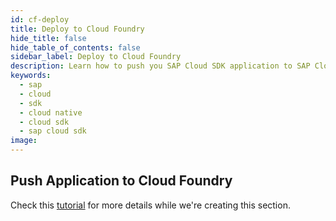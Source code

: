 ```yaml
---
id: cf-deploy
title: Deploy to Cloud Foundry
hide_title: false
hide_table_of_contents: false
sidebar_label: Deploy to Cloud Foundry
description: Learn how to push you SAP Cloud SDK application to SAP Cloud Foundry
keywords:
  - sap
  - cloud
  - sdk
  - cloud native
  - cloud sdk
  - sap cloud sdk
image:
---
```


## Push Application to Cloud Foundry

Check this [tutorial](https://developers.sap.com/tutorials/s4sdk-cloud-foundry-sample-application.html) for more details while we're creating this section.
